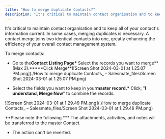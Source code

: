 ```yaml
---
title: "How to merge duplicate Contacts?"
description: "It's critical to maintain contact organisation and to keep all of your contact's information current. In some cases, merging duplicates is necessary."
---
```


It's critical to maintain contact organisation and to keep all of your contact's information current. In some cases, merging duplicates is necessary. A contact merge joins two identical contacts into one, greatly enhancing the efficiency of your overall contact management system.

To merge contacts:

- Go to the**Contact Listing Page\*** Select the records you want to merge**(Max 3).\*\*\***Click Merge\*\*![Screen Shot 2024-03-01 at 1.25.07 PM.png](./How to merge duplicate Contacts\_ – Salesmate_files/Screen Shot 2024-03-01 at 1.25.07 PM.png)

- Select the fields you want to keep in your**master record.\*** Click, "**I understand, Merge Now**" to combine the records.

![Screen Shot 2024-03-01 at 1.29.49 PM.png](./How to merge duplicate Contacts\_ – Salesmate_files/Screen Shot 2024-03-01 at 1.29.49 PM.png)

<Note>
**Please note the following.*** 
The attachments, activities, and notes will be transferred to the master Contact.

- The action can't be reverted.

</Note>
